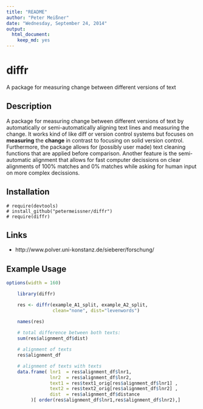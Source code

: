 ```yaml
---
title: "README"
author: "Peter Meißner"
date: "Wednesday, September 24, 2014"
output:
  html_document:
    keep_md: yes
---
```



# diffr 
A package for measuring change between different versions of text

## Description


A package for measuring change between different versions of text by automatically
or semi-automatically aligning text lines and measuring the change. It works kind of like diff
or version control systems but focuses on **measuring** the **change** in contrast to focusing on
solid version control. Furthermore, the package allows for (possibly user made) text cleaning
functions that are applied before comparison. Another feature is the semi-automatic alignment
that allows for fast computer decissions on clear alignments of 100% matches and 0% matches
while asking for human input on more complex decissions.
  

## Installation


    # require(devtools)
    # install_github("petermeissner/diffr")
    # require(diffr)

    
## Links

- http://www.polver.uni-konstanz.de/sieberer/forschung/


## Example Usage

```r
options(width = 160)
```

```r

    library(diffr)

    res <- diffr(example_A1_split, example_A2_split, 
                 clean="none", dist="levenwords")

    names(res)
    
    # total difference between both texts:
    sum(res$alignment_df$dist)

    # alignment of texts
    res$alignment_df

    # alignment of texts with texts
    data.frame( lnr1  = res$alignment_df$lnr1, 
                lnr2  = res$alignment_df$lnr2, 
                text1 = res$text1_orig[res$alignment_df$lnr1] ,
                text2 = res$text2_orig[res$alignment_df$lnr2] ,
                dist  = res$alignment_df$distance
         )[ order(res$alignment_df$lnr1,res$alignment_df$lnr2),]
```
    
    
    
    
    
    
    
    
    
    
    
    
    
